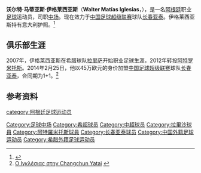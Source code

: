 {{Infobox football biography
 | name = 沃尔特·伊格莱西亚斯<br>Walter Iglesias
 | image = 
 | fullname = Walter Matías Iglesias  
 | height =  {{height|m=1.93|precision=0}} 
 | birth_date = {{birth date and age|1985|4|18}}
 | birth_place = [[阿根廷|阿根廷]][[罗萨里奥|罗萨里奥]]         
 | currentclub  = [[长春亚泰足球俱乐部|长春亚泰]]
 | clubnumber = 
 | position = [[中场|中场]]
 | youthyears1 = 2002–2003 
 | youthyears2 = 2004–2007
 | youthclubs1 = 三叶草特快
 | youthclubs2 = {{flagicon|ESP}}[[马德里竞技俱乐部|马德里竞技]]
 | years1 = 2007–2012
 | clubs1 = {{flagicon|GRE}}[[拉里萨足球俱乐部|拉里萨]]
 | caps1 =  85    
 | goals1 =  2 
 | years2 = 2012–2014
 | clubs2 = {{flagicon|GRE}}[[阿特罗米托斯足球俱乐部|阿特罗米托斯]]
 | caps2 =  62
 | goals2 =  9
 | years3 =   2014–
 | clubs3 =  {{flagicon|CHN}}[[长春亚泰足球俱乐部|长春亚泰]]
 | caps3 =  0
 | goals3 = 0
 | nationalyears1 =         
 | nationalteam1 =          
 | nationalcaps1 =     
 | nationalgoals1 = 
 | pcupdate = 2014年2月26日
 | ntupdate =
}}
'''沃尔特·马蒂亚斯·伊格莱西亚斯'''（'''Walter Matías Iglesias'''，{{bd|1985年|4月18日|||Iglesias, Walter}}），是一名[[阿根廷|阿根廷]]职业[[足球|足球]]运动员，司职[[中场|中场]]。现在效力于[[中国足球超级联赛|中国足球超级联赛]]球队[[长春亚泰足球俱乐部|长春亚泰]]。伊格莱西亚斯持有意大利护照。<ref>{{cite web |url=http://www.yataifc.cn/news/2014-03-01/1052683.html |title=存档副本 |accessdate=2014-03-10 |deadurl=yes |archiveurl=https://web.archive.org/web/20140310184714/http://www.yataifc.cn/news/2014-03-01/1052683.html |archivedate=2014-03-10 }}</ref>

==俱乐部生涯==
2007年，伊格莱西亚斯在希腊球队[[拉里萨足球俱乐部|拉里萨]]开始职业足球生涯，2012年转投[[阿特罗米托斯足球俱乐部|阿特罗米托斯]]。2014年2月25日，他以45万欧元的身价加盟[[中国足球超级联赛|中国足球超级联赛]]球队[[长春亚泰足球俱乐部|长春亚泰]]，合同期为1+1。<ref>[http://www.atromitosfc.gr/index.php?option=com_content&view=article&id=1453:o-%CE%B9%CE%B3%CE%BA%CE%BB%CE%AD%CF%83%CE%B9%CE%B1%CF%82-%CF%83%CF%84%CE%B7%CE%BD-changchun-yatai&catid=8:2013-07-24-12-28-36&Itemid=102&lang=gr O Ιγκλέσιας στην Changchun Yatai] {{webarchive|url=https://archive.is/20140226013914/http://www.atromitosfc.gr/index.php?option=com_content&view=article&id=1453:o-%CE%B9%CE%B3%CE%BA%CE%BB%CE%AD%CF%83%CE%B9%CE%B1%CF%82-%CF%83%CF%84%CE%B7%CE%BD-changchun-yatai&catid=8:2013-07-24-12-28-36&Itemid=102&lang=gr |date=2014-02-26 }}{{el icon}}</ref>

==参考资料==
{{reflist}}
{{2014年中超分类名单长春}}

{{DEFAULTSORT:Iglesias, Walter}}
[[category:阿根廷足球运动员|category:阿根廷足球运动员]]
[[Category:足球中场|Category:足球中场]]
[[Category:希超球员|Category:希超球员]]
[[Category:中超球员|Category:中超球员]]
[[Category:拉里沙球員|Category:拉里沙球員]]
[[Category:阿特羅米托斯球員|Category:阿特羅米托斯球員]]
[[Category:长春亚泰球员|Category:长春亚泰球员]]
[[Category:中国外籍足球运动员|Category:中国外籍足球运动员]]
[[Category:希腊外籍足球运动员|Category:希腊外籍足球运动员]]
